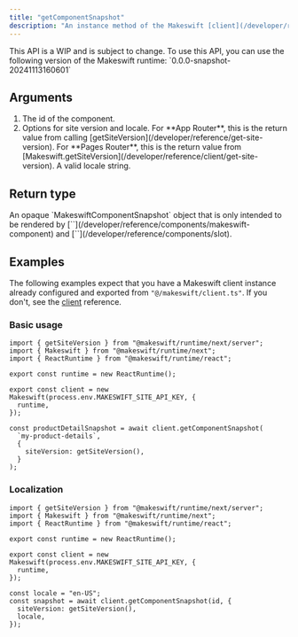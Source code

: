 ```yaml
---
title: "getComponentSnapshot"
description: "An instance method of the Makeswift [client](/developer/reference/client/constructor) that fetches a snapshot of a Makeswift component by its `id`. This snapshot is only intended to be rendered by [`<MakeswiftComponent>`](/developer/reference/components/makeswift-component) and [`<Slot>`](/developer/reference/components/slot)."
---
```


<Warning>
  This API is a WIP and is subject to change. To use this API, you can use the
  following version of the Makeswift runtime: `0.0.0-snapshot-20241113160601`
</Warning>


## Arguments

1. <ParamField query="id" type="string" required>
     The id of the component.
   </ParamField>
2. <ParamField query="options" type="object" required>
     Options for site version and locale.
     <Expandable>
       <ParamField query="siteVersion" type="SiteVersion" required>
         For **App Router**, this is the return value from calling
         [getSiteVersion](/developer/reference/get-site-version). For **Pages
         Router**, this is the return value from
         [Makeswift.getSiteVersion](/developer/reference/client/get-site-version).
       </ParamField>
       <ParamField query="locale" type="string">
         A valid locale string.
       </ParamField>
     </Expandable>
   </ParamField>

## Return type

<ResponseField name="snapshot" type="Promise<MakeswiftComponentSnapshot | null>">
  An opaque `MakeswiftComponentSnapshot` object that is only intended to be rendered by
  [`<MakeswiftComponent>`](/developer/reference/components/makeswift-component) and [`<Slot>`](/developer/reference/components/slot).
</ResponseField>

## Examples

The following examples expect that you have a Makeswift client instance already configured and exported from `"@/makeswift/client.ts"`. If you don't, see the [client](/developer/reference/client/constructor) reference.

### Basic usage

```tsx
import { getSiteVersion } from "@makeswift/runtime/next/server";
import { Makeswift } from "@makeswift/runtime/next";
import { ReactRuntime } from "@makeswift/runtime/react";

export const runtime = new ReactRuntime();

export const client = new Makeswift(process.env.MAKESWIFT_SITE_API_KEY, {
  runtime,
});

const productDetailSnapshot = await client.getComponentSnapshot(
  `my-product-details`,
  {
    siteVersion: getSiteVersion(),
  }
);
```

### Localization

```tsx
import { getSiteVersion } from "@makeswift/runtime/next/server";
import { Makeswift } from "@makeswift/runtime/next";
import { ReactRuntime } from "@makeswift/runtime/react";

export const runtime = new ReactRuntime();

export const client = new Makeswift(process.env.MAKESWIFT_SITE_API_KEY, {
  runtime,
});

const locale = "en-US";
const snapshot = await client.getComponentSnapshot(id, {
  siteVersion: getSiteVersion(),
  locale,
});
```
